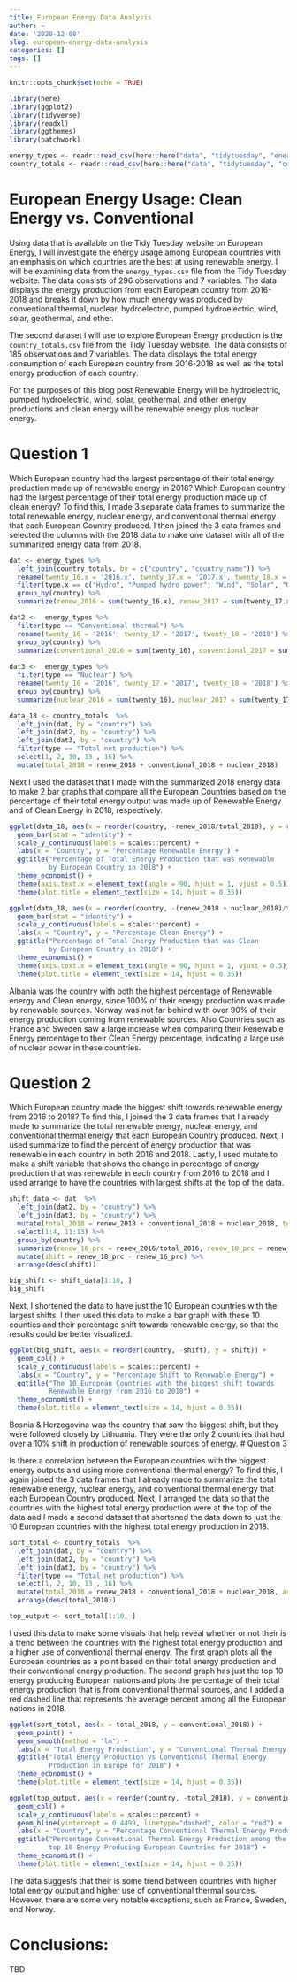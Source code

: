 ```yaml
---
title: European Energy Data Analysis
author: ~
date: '2020-12-08'
slug: european-energy-data-analysis
categories: []
tags: []
---
```


```r
knitr::opts_chunk$set(echo = TRUE)

library(here)
library(ggplot2)
library(tidyverse)
library(readxl)
library(ggthemes)
library(patchwork)

energy_types <- readr::read_csv(here::here("data", "tidytuesday", "energy_types.csv"))
country_totals <- readr::read_csv(here::here("data", "tidytuesday", "country_totals.csv"))
```

# European Energy Usage: Clean Energy vs. Conventional

Using data that is available on the Tidy Tuesday website on European Energy, I will investigate the energy usage among European countries with an emphasis on which countries are the best at using renewable energy. I will be examining data from the `energy_types.csv` file from the Tidy Tuesday website. The data consists of 296 observations and 7 variables. The data displays the energy production from each European country from 2016-2018 and breaks it down by how much energy was produced by conventional thermal, nuclear, hydroelectric, pumped hydroelectric, wind, solar, geothermal, and other.

The second dataset I will use to explore European Energy production is the `country_totals.csv` file from the Tidy Tuesday website. The data consists of 185 observations and 7 variables. The data displays the total energy consumption of each European country from 2016-2018 as well as the total energy production of each country.

For the purposes of this blog post Renewable Energy will be hydroelectric, pumped hydroelectric, wind, solar, geothermal, and other energy productions and clean energy will be renewable energy plus nuclear energy.

# Question 1

Which European country had the largest percentage of their total energy production made up of renewable energy in 2018? Which European country had the largest percentage of their total energy production made up of clean energy? To find this, I made 3 separate data frames to summarize the total renewable energy, nuclear energy, and conventional thermal energy that each European Country produced. I then joined the 3 data frames and selected the columns with the 2018 data to make one dataset with all of the summarized energy data from 2018.

```r
dat <- energy_types %>%
  left_join(country_totals, by = c("country", "country_name")) %>%
  rename(twenty_16.x = '2016.x', twenty_17.x = '2017.x', twenty_18.x = '2018.x') %>%
  filter(type.x == c("Hydro", "Pumped hydro power", "Wind", "Solar", "Geothermal", "Other")) %>%
  group_by(country) %>%
  summarize(renew_2016 = sum(twenty_16.x), renew_2017 = sum(twenty_17.x), renew_2018 = sum(twenty_18.x)) 

dat2 <-  energy_types %>%
  filter(type == "Conventional thermal") %>%
  rename(twenty_16 = '2016', twenty_17 = '2017', twenty_18 = '2018') %>%
  group_by(country) %>%
  summarize(conventional_2016 = sum(twenty_16), conventional_2017 = sum(twenty_17), conventional_2018 = sum(twenty_18))
  
dat3 <-  energy_types %>%
  filter(type == "Nuclear") %>%
  rename(twenty_16 = '2016', twenty_17 = '2017', twenty_18 = '2018') %>%
  group_by(country) %>%
  summarize(nuclear_2016 = sum(twenty_16), nuclear_2017 = sum(twenty_17), nuclear_2018 = sum(twenty_18))

data_18 <- country_totals  %>%
  left_join(dat, by = "country") %>%
  left_join(dat2, by = "country") %>%
  left_join(dat3, by = "country") %>%
  filter(type == "Total net production") %>%
  select(1, 2, 10, 13 , 16) %>%
  mutate(total_2018 = renew_2018 + conventional_2018 + nuclear_2018)
```

Next I used the dataset that I made with the summarized 2018 energy data to make 2 bar graphs that compare all the European Countries based on the percentage of their total energy output was made up of Renewable Energy and of Clean Energy in 2018, respectively.

```r
ggplot(data_18, aes(x = reorder(country, -renew_2018/total_2018), y = renew_2018/total_2018)) +
  geom_bar(stat = "identity") +
  scale_y_continuous(labels = scales::percent) +
  labs(x = "Country", y = "Percentage Renewable Energy") +
  ggtitle("Percentage of Total Energy Production that was Renewable 
          by European Country in 2018") +
  theme_economist() +
  theme(axis.text.x = element_text(angle = 90, hjust = 1, vjust = 0.5)) +
  theme(plot.title = element_text(size = 14, hjust = 0.35))

ggplot(data_18, aes(x = reorder(country, -(renew_2018 + nuclear_2018)/total_2018), y = (renew_2018 + nuclear_2018)/total_2018)) +
  geom_bar(stat = "identity") +
  scale_y_continuous(labels = scales::percent) +
  labs(x = "Country", y = "Percentage Clean Energy") +
  ggtitle("Percentage of Total Energy Production that was Clean 
          by European Country in 2018") +
  theme_economist() +
  theme(axis.text.x = element_text(angle = 90, hjust = 1, vjust = 0.5)) +
  theme(plot.title = element_text(size = 14, hjust = 0.35))
```
Albania was the country with both the highest percentage of Renewable energy and Clean energy, since 100% of their energy production was made by renewable sources. Norway was not far behind with over 90% of their energy production coming from renewable sources. Also Countries such as France and Sweden saw a large increase when comparing their Renewable Energy percentage to their Clean Energy percentage, indicating a large use of nuclear power in these countries.

# Question 2

Which European country made the biggest shift towards renewable energy from 2016 to 2018? To find this, I joined the 3 data frames that I already made to summarize the total renewable energy, nuclear energy, and conventional thermal energy that each European Country produced. Next, I used summarize to find the percent of energy production that was renewable in each country in both 2016 and 2018. Lastly, I used mutate to make a shift variable that shows the change in percentage of energy production that was renewable in each country from 2016 to 2018 and I used arrange to have the countries with largest shifts at the top of the data.

```r
shift_data <- dat  %>%
  left_join(dat2, by = "country") %>%
  left_join(dat3, by = "country") %>%
  mutate(total_2018 = renew_2018 + conventional_2018 + nuclear_2018, total_2017 = renew_2017 + conventional_2017 + nuclear_2017, total_2016 = renew_2016 + conventional_2016 + nuclear_2016) %>%
  select(1:4, 11:13) %>%
  group_by(country) %>%
  summarize(renew_16_prc = renew_2016/total_2016, renew_18_prc = renew_2018/total_2018) %>%
  mutate(shift = renew_18_prc - renew_16_prc) %>%
  arrange(desc(shift))

big_shift <- shift_data[1:10, ]
big_shift
```

Next, I shortened the data to have just the 10 European countries with the largest shifts. I then used this data to make a bar graph with these 10 counties and their percentage shift towards renewable energy, so that the results could be better visualized.

```r
ggplot(big_shift, aes(x = reorder(country, -shift), y = shift)) +
  geom_col() +
  scale_y_continuous(labels = scales::percent) +
  labs(x = "Country", y = "Percentage Shift to Renewable Energy") +
  ggtitle("The 10 European Countries with the biggest shift towards 
          Renewable Energy from 2016 to 2018") +
  theme_economist() +
  theme(plot.title = element_text(size = 14, hjust = 0.35))
```
Bosnia & Herzegovina was the country that saw the biggest shift, but they were followed closely by Lithuania. They were the only 2 countries that had over a 10% shift in production of renewable sources of energy.
# Question 3

Is there a correlation between the European countries with the biggest energy outputs and using more conventional thermal energy? To find this, I again joined the 3 data frames that I already made to summarize the total renewable energy, nuclear energy, and conventional thermal energy that each European Country produced. Next, I arranged the data so that the countries with the highest total energy production were at the top of the data and I made a second dataset that shortened the data down to just the 10 European countries with the highest total energy production in 2018.

```r
sort_total <- country_totals  %>%
  left_join(dat, by = "country") %>%
  left_join(dat2, by = "country") %>%
  left_join(dat3, by = "country") %>%
  filter(type == "Total net production") %>%
  select(1, 2, 10, 13 , 16) %>%
  mutate(total_2018 = renew_2018 + conventional_2018 + nuclear_2018, average_prc_conventional = mean(conventional_2018)/mean(total_2018)) %>%
  arrange(desc(total_2018))

top_output <- sort_total[1:10, ]
```

I used this data to make some visuals that help reveal whether or not their is a trend between the countries with the highest total energy production and a higher use of conventional thermal energy. The first graph plots all the European countries as a point based on their total energy production and their conventional energy production. The second graph has just the top 10 energy producing European nations and plots the percentage of their total energy production that is from conventional thermal sources, and I added a red dashed line that represents the average percent among all the European nations in 2018.

```r
ggplot(sort_total, aes(x = total_2018, y = conventional_2018)) +
  geom_point() +
  geom_smooth(method = "lm") +
  labs(x = "Total Energy Production", y = "Conventional Thermal Energy Production") +
  ggtitle("Total Energy Production vs Conventional Thermal Energy
          Production in Europe for 2018") +
  theme_economist() +
  theme(plot.title = element_text(size = 14, hjust = 0.35))

ggplot(top_output, aes(x = reorder(country, -total_2018), y = conventional_2018/total_2018)) +
  geom_col() +
  scale_y_continuous(labels = scales::percent) +
  geom_hline(yintercept = 0.4499, linetype="dashed", color = "red") +
  labs(x = "Country", y = "Percentage Conventional Thermal Energy Production") +
  ggtitle("Percentage Conventional Thermal Energy Production among the 
          top 10 Energy Producing European Countries for 2018") +
  theme_economist() +
  theme(plot.title = element_text(size = 14, hjust = 0.35))
```

The data suggests that their is some trend between countries with higher total energy output and higher use of conventional thermal sources. However, there are some very notable exceptions, such as France, Sweden, and Norway.

# Conclusions:

TBD